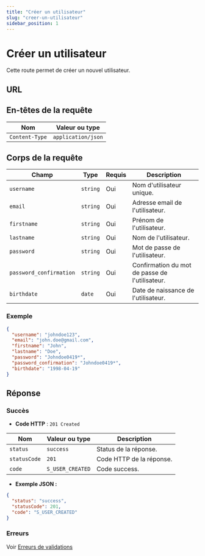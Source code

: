 ```yaml
---
title: "Créer un utilisateur"
slug: "creer-un-utilisateur"
sidebar_position: 1
---
```



# Créer un utilisateur

Cette route permet de créer un nouvel utilisateur.

## URL

<HttpMethod method="POST" route="/v1/user" />

## En-têtes de la requête

| Nom      |        Valeur ou type                  |
|-----------|------------------------------|
| `Content-Type`     | `application/json`            |

## Corps de la requête

| Champ            | Type     | Requis | Description                           |
|------------------|----------|--------|---------------------------------------|
| `username`       | `string` | Oui    | Nom d'utilisateur unique.            |
| `email`          | `string` | Oui    | Adresse email de l'utilisateur.      |
| `firstname`       | `string` | Oui    | Prénom de l'utilisateur.       |
| `lastname`       | `string` | Oui    | Nom de l'utilisateur.       |
| `password`       | `string` | Oui    | Mot de passe de l'utilisateur.       |
| `password_confirmation`       | `string` | Oui    | Confirmation du mot de passe de l'utilisateur.       |
| `birthdate`       | `date` | Oui    | Date de naissance de l'utilisateur.       |

### Exemple

```json
{
  "username": "johndoe123",
  "email": "john.doe@gmail.com",
  "firstname": "John",
  "lastname": "Doe",
  "password": "Johndoe0419*",
  "password_confirmation": "Johndoe0419*",
  "birthdate": "1998-04-19"
}
```

## Réponse

### Succès

- **Code HTTP** : `201 Created`

| Nom      |        Valeur ou type                  | Description                                         |
|-----------|------------------------------|-----------------------------------------------------|
| `status`     | `success`            | Status de la réponse.               |
| `statusCode`     | `201`          | Code HTTP de la réponse. |
| `code`     | `S_USER_CREATED`        | Code success.                |

- **Exemple JSON :**

```json
{
  "status": "success",
  "statusCode": 201,
  "code": "S_USER_CREATED"
}
```

### Erreurs

Voir [Erreurs de validations](../../reponses/errors.mdx#erreurs-de-validation)
